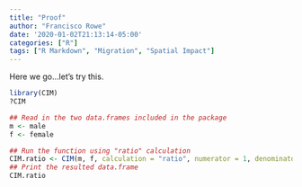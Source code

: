 ```yaml
---
title: "Proof"
author: "Francisco Rowe"
date: '2020-01-02T21:13:14-05:00'
categories: ["R"]
tags: ["R Markdown", "Migration", "Spatial Impact"]
---
```


Here we go...let's try this.

```r
library(CIM)
?CIM
```

```r
## Read in the two data.frames included in the package
m <- male
f <- female
```

```r
## Run the function using "ratio" calculation
CIM.ratio <- CIM(m, f, calculation = "ratio", numerator = 1, denominator = 2)
## Print the resulted data.frame
CIM.ratio
```



